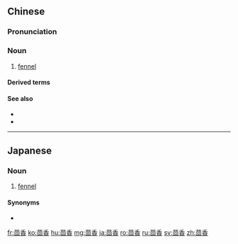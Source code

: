 ==Chinese==
{{zh-forms}}

===Pronunciation===
{{zh-pron
|m=huíxiāng
|c=wui4 hoeng1
|h=pfs=fì-hiông
|mn=hôe-hiuⁿ
|cat=n
}}

===Noun===
{{zh-noun}}

# [[fennel]]

====Derived terms====
{{zh-der|八角茴香:bājiǎohuíxiāng|大茴香}}

====See also====
* {{pedialite|茴香|lang=zh}}
* {{pedialite|fennel}}

----

==Japanese==
{{ja-kanjitab}}

===Noun===
{{ja-noun|ういきょう}}

# [[fennel]]

====Synonyms====
* {{ja-r|フェンネル}}

[[fr:茴香]]
[[ko:茴香]]
[[hu:茴香]]
[[mg:茴香]]
[[ja:茴香]]
[[ro:茴香]]
[[ru:茴香]]
[[sv:茴香]]
[[zh:茴香]]